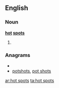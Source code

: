 ==English==

===Noun===
'''[[hot]] [[spot]]s'''

# {{plural of|[[hot spot]]}}

===Anagrams===
* {{alphagram|hoopsstt}}
* [[potshots#English|potshots]], [[pot shots#English|pot shots]]

[[ar:hot spots]]
[[ta:hot spots]]